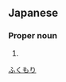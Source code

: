 ==Japanese==
{{ja-kanjitab|福|盛}}

===Proper noun===
{{ja-pos|proper|ふくもり}}

# {{surname|lang=ja}}

[[Category:Japanese surnames|ふくもり]]
